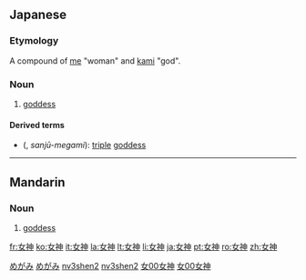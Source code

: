 ==Japanese==
{{wikipedia|lang=ja}}
{{ja-kanjitab|女|神}}

===Etymology===

A compound of [[女|me]] "woman" and [[神|kami]] "god".

===Noun===
{{ja-noun|k|hira=めがみ|rom=megami|hidx=めがみ}}

# [[goddess]]

====Derived terms====
* {{l|ja|三重女神}} ({{l|ja|さんじゅうめがみ}}, ''sanjū-megami''): [[triple]] [[goddess]]

[[Category:ja:Gods|めがみ]]
[[Category:ja:Religion|めがみ]]

----

==Mandarin==
{{zh-hanzi|[[女]][[神]]}}

===Noun===
{{cmn-noun|ts|pin=nǚshén|pint=nv3shen2|rs=女00}}

# [[goddess]]

[[Category:zh-cn:Gods|nv3shen2]]
[[Category:zh-cn:Religion|nv3shen2]]
[[Category:zh-tw:Gods|女00女神]]
[[Category:zh-tw:Religion|女00女神]]

[[fr:女神]]
[[ko:女神]]
[[it:女神]]
[[la:女神]]
[[lt:女神]]
[[li:女神]]
[[ja:女神]]
[[pt:女神]]
[[ro:女神]]
[[zh:女神]]
